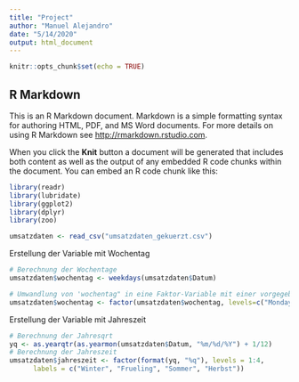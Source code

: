 ```yaml
---
title: "Project"
author: "Manuel Alejandro"
date: "5/14/2020"
output: html_document
---
```


```r
knitr::opts_chunk$set(echo = TRUE)
```

## R Markdown

This is an R Markdown document. Markdown is a simple formatting syntax for authoring HTML, PDF, and MS Word documents. For more details on using R Markdown see <http://rmarkdown.rstudio.com>.

When you click the **Knit** button a document will be generated that includes both content as well as the output of any embedded R code chunks within the document. You can embed an R code chunk like this:


```r
library(readr)
library(lubridate)
library(ggplot2)
library(dplyr)
library(zoo)
```


```r
umsatzdaten <- read_csv("umsatzdaten_gekuerzt.csv")
```
Erstellung der Variable mit Wochentag
```r
# Berechnung der Wochentage
umsatzdaten$wochentag <- weekdays(umsatzdaten$Datum)

# Umwandlung von 'wochentag" in eine Faktor-Variable mit einer vorgegeben Sortierung der Level (Kategorien)
umsatzdaten$wochentag <- factor(umsatzdaten$wochentag, levels=c("Monday", "Tuesday", "Wednesday", "Thursday", "Friday", "Saturday", "Sunday"))

```

Erstellung der Variable mit Jahreszeit
```r
# Berechnung der Jahresqrt
yq <- as.yearqtr(as.yearmon(umsatzdaten$Datum, "%m/%d/%Y") + 1/12)
# Berechnung der Jahreszeit
umsatzdaten$jahreszeit <- factor(format(yq, "%q"), levels = 1:4, 
      labels = c("Winter", "Frueling", "Sommer", "Herbst"))

```


